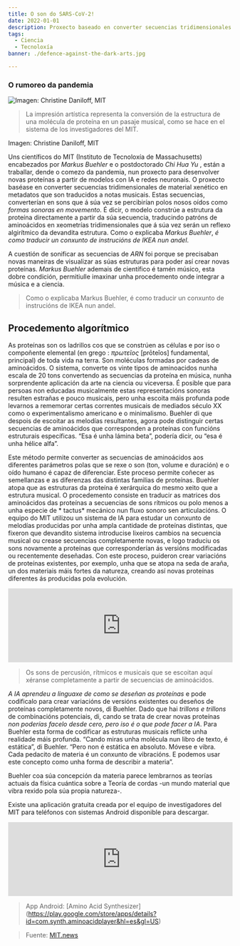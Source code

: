 ```yaml
---
title: O son do SARS-CoV-2!
date: 2022-01-01
description: Proxecto baseado en converter secuencias tridimensionales de material xenético en metadatos que son traducidos a notas musicais.
tags:
  - Ciencia
  - Tecnoloxía
banner: ./defence-against-the-dark-arts.jpg

---
```


### O rumoreo da pandemia

![Imagen: Christine Daniloff, MIT](./o-son-do-SARS-cov-2.jpeg)

> La impresión artística representa la conversión de la estructura de una molécula de proteína en un pasaje musical, como se hace en el sistema de los investigadores del MIT.

Imagen: Christine Daniloff, MIT


Uns científicos do  MIT (Instituto de Tecnoloxía de  Massachusetts) encabezados por *Markus Buehler* e o  postdoctorado *Chi  Hua  Yu* , están a traballar, dende o comezo da pandemia, nun proxecto para desenvolver novas proteínas a partir de modelos con IA e redes neuronais. O proxecto baséase en converter secuencias tridimensionales de material xenético en metadatos  que son traducidos a notas musicais. Estas secuencias, converterían en sons que á súa vez se percibirían polos nosos oídos como *formas sonoras en movemento*. É dicir, o modelo constrúe a estrutura da proteína directamente a partir da súa secuencia, traducindo patróns de  aminoácidos en xeometrías  tridimensionales que á súa vez serán un reflexo  algirítmico da devandita estrutura. Como o explicaba *Markus Buehler*, *é como traducir un conxunto de instrucións de IKEA nun andel*. 

A cuestión de  sonificar as secuencias de *ARN* foi  porque se precisaban novas maneiras de visualizar as súas estruturas para poder así crear novas proteínas. *Markus Buehler* ademais de científico é tamén músico,  esta dobre condición, permitiulle imaxinar unha procedemento onde integrar a música e a ciencia. 

> Como o explicaba Markus  Buehler, é como traducir un conxunto de instrucións de IKEA nun andel.


## Procedemento algorítmico 

As proteínas son os ladrillos cos que se constrúen as células e por iso o compoñente elemental (en grego : *πρωτεῖος* [prōteîos] fundamental, principal) de toda vida na terra. Son moléculas formadas por cadeas de  aminoácidos. 
O sistema, converte os vinte tipos de  aminoacidos nunha escala de 20 tons convertendo as secuencias da proteína en música, nunha sorprendente aplicación  da arte na ciencia ou viceversa. É posible que para persoas non educadas musicalmente estas representacións sonoras resulten estrañas e pouco musicais, pero unha escoita máis profunda pode levarnos a rememorar certas correntes musicais de mediados século  XX como o  experimentalismo americano e o  minimalismo. 
Buehler di que despois de escoitar as melodías resultantes, agora pode distinguir certas secuencias de  aminoácidos que corresponden a proteínas con funcións estruturais específicas. “Esa é unha lámina  beta”, podería dicir, ou “esa é unha hélice  alfa”.

Este método permite converter as secuencias de  aminoácidos aos diferentes parámetros polas que se rexe o son (ton, volume e duración) e o oído humano é capaz de diferenciar. Este proceso permite coñecer as semellanzas e as diferenzas das distintas familias de proteínas. 
Buehler atopa que as estruturas da proteína é xerárquica do mesmo xeito que a estrutura musical. O procedemento consiste en traducir as matrices dos  aminoácidos das proteínas a secuencias de sons rítmicos ou polo menos a unha especie de * tactus*  mecánico nun fluxo sonoro sen articulacións.
O equipo do  MIT utilizou un sistema de  IA para estudar un conxunto de melodías producidas por unha ampla cantidade de proteínas distintas, que fixeron que devandito sistema introducise lixeiros cambios na secuencia musical ou crease secuencias completamente novas, e logo traduciu os sons novamente a proteínas que corresponderían ás versións modificadas ou recentemente deseñadas. Con este proceso, puideron crear variacións de proteínas existentes, por exemplo, unha que se atopa na seda de araña, un dos materiais máis fortes da natureza, creando así novas proteínas diferentes ás producidas pola evolución. 

<iframe width="100%" height="166" scrolling="no" frameborder="no" allow="autoplay" src="https://w.soundcloud.com/player/?url=https%3A//api.soundcloud.com/playlists/1011610462&color=%233900ff&auto_play=false&hide_related=false&show_comments=true&show_user=true&show_reposts=false&show_teaser=true&visual=true"></iframe>

> Os sons de percusión, rítmicos e musicais que se escoitan aquí xéranse completamente a partir de secuencias de  aminoácidos.  

*A IA aprendeu a linguaxe de como se deseñan as proteínas* e pode codificalo para crear variacións de versións existentes ou deseños de proteínas completamente novos, di  Buehler. Dado que hai *trillons e  trillons* de combinacións potenciais, di, cando se trata de crear novas proteínas *non poderías facelo desde cero, pero iso é o que pode facer a  IA*.
Para  Buehler esta forma de codificar as estruturas musicais reflicte unha realidade máis profunda. “Cando miras unha molécula nun libro de texto, é estática”, di  Buehler. “Pero non é estática en absoluto. Móvese e vibra. Cada  pedacito de materia é un conxunto de vibracións. E podemos usar este concepto como unha forma de describir a materia”.

 Buehler coa súa concepción da materia parece lembrarnos as teorías actuais da física  cuántica sobre a Teoría de cordas -un mundo material que vibra rexido pola súa propia natureza-.

Existe una aplicación gratuita creada por el equipo de investigadores del MIT para teléfonos con sistemas Android disponible para descargar.

<iframe width="100%" height="166" scrolling="no" frameborder="no" allow="autoplay" src="https://w.soundcloud.com/player/?url=https%3A//api.soundcloud.com/tracks/633082110&color=ff5500"></iframe>

 > App Android: [Amino Acid Synthesizer] (https://play.google.com/store/apps/details?id=com.synth.aminoacidplayer&hl=es&gl=US)



> Fuente: [MIT.news](https://news.mit.edu/2019/translating-proteins-music-0626)

